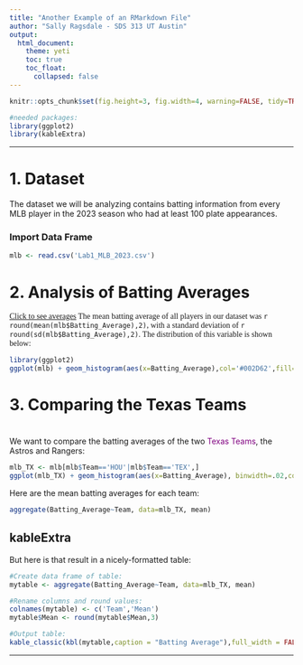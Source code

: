 ```yaml
---
title: "Another Example of an RMarkdown File"
author: "Sally Ragsdale - SDS 313 UT Austin"
output:
  html_document:
    theme: yeti
    toc: true
    toc_float:
      collapsed: false
---
```


```r
knitr::opts_chunk$set(fig.height=3, fig.width=4, warning=FALSE, tidy=TRUE, tidy.opts=list(width.cutoff=60))

#needed packages:
library(ggplot2)
library(kableExtra)
```

------------------------------------------------------------------------

# **1. Dataset**

The dataset we will be analyzing contains batting information from every MLB player in the 2023 season who had at least 100 plate appearances.

### **Import Data Frame**

```r
mlb <- read.csv('Lab1_MLB_2023.csv')
```
# **2. Analysis of Batting Averages**

<span STYLE="font-family:'Times New Roman'">
[Click to see averages](#averages)
The mean batting average of all players in our dataset was `r round(mean(mlb$Batting_Average),2)`, with a standard deviation of `r round(sd(mlb$Batting_Average),2)`. The distribution of this variable is shown below:
</span>
```r
library(ggplot2)
ggplot(mlb) + geom_histogram(aes(x=Batting_Average),col='#002D62',fill='#EB6E1F') 
```

# **3. Comparing the Texas Teams**

#  {#averages}

We want to compare the batting averages of the two <span style="color: purple;">Texas Teams</span>, the Astros and Rangers:

```r
mlb_TX <- mlb[mlb$Team=='HOU'|mlb$Team=='TEX',]
ggplot(mlb_TX) + geom_histogram(aes(x=Batting_Average), binwidth=.02,col='#002D62',fill='#EB6E1F')  + facet_wrap(~Team)
```

Here are the mean batting averages for each team:

```r
aggregate(Batting_Average~Team, data=mlb_TX, mean)
```

## **kableExtra**

But here is that result in a nicely-formatted table:

```r
#Create data frame of table:
mytable <- aggregate(Batting_Average~Team, data=mlb_TX, mean)

#Rename columns and round values:
colnames(mytable) <- c('Team','Mean')
mytable$Mean <- round(mytable$Mean,3)

#Output table:
kable_classic(kbl(mytable,caption = "Batting Average"),full_width = FALSE)
```

------------------------------------------------------------------------
